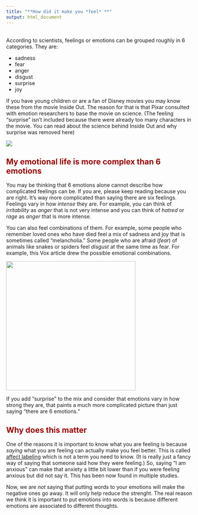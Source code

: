```yaml
---
title: "**How did it make you *feel* **"
output: html_document
---
```

<br>
According to scientists, feelings or emotions can be grouped roughly in 6 categories. They are:

- sadness
- fear
- anger
- disgust
- surprise
- joy

If you have young children or are a fan of Disney movies you may know these from the movie Inside Out. The reason for that is that Pixar consulted with emotion researchers to base the movie on science. (The feeling "surprise" isn't included because there were already too many characters in the movie. You can read about the science behind Inside Out and why surprise was removed here)

![](pictures/emotions.jpg)

<h2 style="color:#990000">**My emotional life is more complex than 6 emotions**</h2>

You may be thinking that 6 emotions alone cannot describe how complicated feelings can be. If you are, please keep reading because you are right. It's way more complicated than saying there are six feelings. Feelings vary in how *intense* they are. For example, you can think of *irritability* as *anger* that is not very intense and you can think of *hatred* or *rage* as *anger* that is more intense. 

You can also feel combinations of them. For example, some people who remember loved ones who have died feel a mix of sadness and joy that is sometimes called "melancholia." Some people who are afraid (*fear*) of animals like snakes or spiders feel *disgust* at the same time as fear. 
For example, this Vox article drew the possible emotional combinations. 

![](pictures/emotion complex.png){width=350px length=350px}

If you add "surprise" to the mix and consider that emotions vary in how strong they are, that paints a much more complicated picture than just saying "there are 6 emotions." 

<h2 style="color:#990000">**Why does this matter**</h2>

One of the reasons it is important to know what you are feeling is because *saying* what you are feeling can actually make you feel better. This is called [affect labeling](https://journals.sagepub.com/doi/pdf/10.1177/1754073917742706) which is not a term you need to know. (It is really just a fancy way of saying that someone said how they were feeling.) So, saying "I am anxious" can make that anxiety a little bit lower than if you were feeling anxious but did not say it. This has been now found in multiple studies. 

Now, we are *not* saying that putting words to your emotions will make the negative ones go away. It will only help reduce the strenght. The real reason we think it is important to put emotions into words is because different emotions are associated to different thoughts.